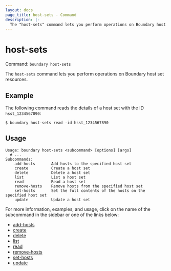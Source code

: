 ```yaml
---
layout: docs
page_title: host-sets - Command
description: |-
  The "host-sets" command lets you perform operations on Boundary host set resources.
---
```


# host-sets

Command: `boundary host-sets`

The `host-sets` command lets you perform operations on Boundary host set resources.

## Example

The following command reads the details of a host set with the ID `hsst_1234567890`:

```shell-session
$ boundary host-sets read -id hsst_1234567890
```

## Usage

<CodeBlockConfig hideClipboard>

```shell-session
Usage: boundary host-sets <subcommand> [options] [args]
  # ...
Subcommands:
    add-hosts       Add hosts to the specified host set
    create          Create a host set
    delete          Delete a host set
    list            List a host set
    read            Read a host set
    remove-hosts    Remove hosts from the specified host set
    set-hosts       Set the full contents of the hosts on the specified host set
    update          Update a host set
```

</CodeBlockConfig>

For more information, examples, and usage, click on the name
of the subcommand in the sidebar or one of the links below:

- [add-hosts](/boundary/docs/commands//host-sets/add-hosts)
- [create](/boundary/docs/commands//host-sets/create)
- [delete](/boundary/docs/commands//host-sets/delete)
- [list](/boundary/docs/commands//host-sets/list)
- [read](/boundary/docs/commands//host-sets/read)
- [remove-hosts](/boundary/docs/commands//host-sets/remove-hosts)
- [set-hosts](/boundary/docs/commands//host-sets/set-hosts)
- [update](/boundary/docs/commands//host-sets/update)